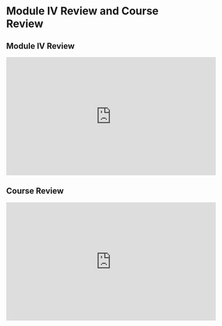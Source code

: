 # Module IV Review and Course Review {#m4re}

## Module IV Review

<iframe width="560" height="315" src="https://www.youtube.com/embed/5ewDlYSPUh4" frameborder="0" allow="accelerometer; autoplay; clipboard-write; encrypted-media; gyroscope; picture-in-picture" allowfullscreen></iframe>

## Course Review

<iframe width="560" height="315" src="https://www.youtube.com/embed/F_8wlL7g5eY" frameborder="0" allow="accelerometer; autoplay; clipboard-write; encrypted-media; gyroscope; picture-in-picture" allowfullscreen></iframe>

